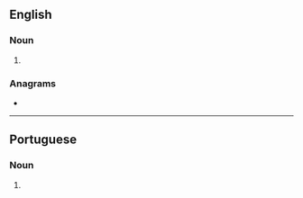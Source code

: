 {{also|Pingos}}
==English==

===Noun===
{{head|en|noun plural form}}

# {{plural of|pingo|lang=en}}

===Anagrams===
* {{anagrams|en|a=ginops|Gipson|Spingo|posing}}

----

==Portuguese==

===Noun===
{{head|pt|noun plural form}}

# {{plural of|pingo|lang=pt}}
